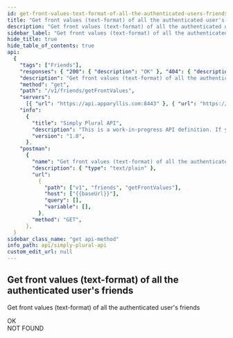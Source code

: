 ```yaml
---
id: get-front-values-text-format-of-all-the-authenticated-users-friends
title: "Get front values (text-format) of all the authenticated user's friends"
description: "Get front values (text-format) of all the authenticated user's friends"
sidebar_label: "Get front values (text-format) of all the authenticated user's friends"
hide_title: true
hide_table_of_contents: true
api:
  {
    "tags": ["Friends"],
    "responses": { "200": { "description": "OK" }, "404": { "description": "NOT FOUND" } },
    "description": "Get front values (text-format) of all the authenticated user's friends",
    "method": "get",
    "path": "/v1/friends/getFrontValues",
    "servers":
      [{ "url": "https://api.apparyllis.com:8443" }, { "url": "https://devapi.apparyllis.com" }],
    "info":
      {
        "title": "Simply Plural API",
        "description": "This is a work-in-progress API definition. If you need to know specifcs, please go to https://github.com/ApparyllisOrg/SimplyPluralApi/blob/main/src/api/v1/routes.ts",
        "version": "1.0",
      },
    "postman":
      {
        "name": "Get front values (text-format) of all the authenticated user's friends",
        "description": { "type": "text/plain" },
        "url":
          {
            "path": ["v1", "friends", "getFrontValues"],
            "host": ["{{baseUrl}}"],
            "query": [],
            "variable": [],
          },
        "method": "GET",
      },
  }
sidebar_class_name: "get api-method"
info_path: api/simply-plural-api
custom_edit_url: null
---
```



## Get front values (text-format) of all the authenticated user's friends

Get front values (text-format) of all the authenticated user's friends

<div>
  <ApiTabs>
    <TabItem label={"200"} value={"200"}>
      <div>OK</div>
      <div></div>
    </TabItem>
    <TabItem label={"404"} value={"404"}>
      <div>NOT FOUND</div>
      <div></div>
    </TabItem>
  </ApiTabs>
</div>
